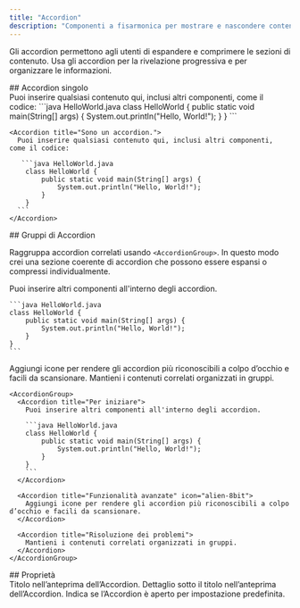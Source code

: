 ```yaml
---
title: "Accordion"
description: "Componenti a fisarmonica per mostrare e nascondere contenuti"
---
```



Gli accordion permettono agli utenti di espandere e comprimere le sezioni di contenuto. Usa gli accordion per la rivelazione progressiva e per organizzare le informazioni.


<div id="single-accordion">
  ## Accordion singolo
</div>

<Accordion title="Sono un accordion.">
  Puoi inserire qualsiasi contenuto qui, inclusi altri componenti, come il codice:
   ```java HelloWorld.java
    class HelloWorld {
        public static void main(String[] args) {
            System.out.println("Hello, World!");
        }
    }
    ```
</Accordion>

````mdx Accordion example
<Accordion title="Sono un accordion.">
  Puoi inserire qualsiasi contenuto qui, inclusi altri componenti, come il codice:

   ```java HelloWorld.java
    class HelloWorld {
        public static void main(String[] args) {
            System.out.println("Hello, World!");
        }
    }
  ```
</Accordion>
````

<div id="accordion-groups">
  ## Gruppi di Accordion
</div>

Raggruppa accordion correlati usando `<AccordionGroup>`. In questo modo crei una sezione coerente di accordion che possono essere espansi o compressi individualmente.

<AccordionGroup>
  <Accordion title="Per iniziare">
    Puoi inserire altri componenti all'interno degli accordion.

    ```java HelloWorld.java
    class HelloWorld {
        public static void main(String[] args) {
            System.out.println("Hello, World!");
        }
    }
    ```
  </Accordion>

  <Accordion title="Funzionalità avanzate" icon="bot">
    Aggiungi icone per rendere gli accordion più riconoscibili a colpo d’occhio e facili da scansionare.
  </Accordion>
  
  <Accordion title="Risoluzione dei problemi">
    Mantieni i contenuti correlati organizzati in gruppi.
  </Accordion>
</AccordionGroup>

````mdx Accordion Group Example
<AccordionGroup>
  <Accordion title="Per iniziare">
    Puoi inserire altri componenti all'interno degli accordion.

    ```java HelloWorld.java
    class HelloWorld {
        public static void main(String[] args) {
            System.out.println("Hello, World!");
        }
    }
    ```
  </Accordion>

  <Accordion title="Funzionalità avanzate" icon="alien-8bit">
    Aggiungi icone per rendere gli accordion più riconoscibili a colpo d’occhio e facili da scansionare.
  </Accordion>

  <Accordion title="Risoluzione dei problemi">
    Mantieni i contenuti correlati organizzati in gruppi.
  </Accordion>
</AccordionGroup>
````

<div id="properties">
  ## Proprietà
</div>

<ResponseField name="title" type="string" required>
  Titolo nell’anteprima dell’Accordion.
</ResponseField>

<ResponseField name="description" type="string">
  Dettaglio sotto il titolo nell’anteprima dell’Accordion.
</ResponseField>

<ResponseField name="defaultOpen" type="boolean" default="false">
  Indica se l’Accordion è aperto per impostazione predefinita.
</ResponseField>

<IconsOptional />